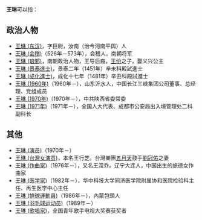 '''王琳'''可以指：
== 政治人物 ==
* [[王琳_(东汉)|王琳 (东汉)]]，字巨尉，汝南（治今河南平舆）人
* [[王琳_(会稽)|王琳 (会稽)]]（526年－573年），会稽人，南朝将军
* [[王琳_(琅邪)|王琳 (琅邪)]]，南朝政治人物，王导后裔，[[王份|王份]]之子，娶义兴公主
* [[王琳_(景泰進士)|王琳 (景泰進士)]]，景泰二年（1451年）辛未科殿試進士
* [[王琳_(成化進士)|王琳 (成化進士)]]，成化十七年（1481年）辛丑科殿試進士
* [[王琳_(1960年)|王琳 (1960年)]]（1960年－），山东沂水人，中国长江三峡集团公司董事、总经理、党组成员
* [[王琳_(1970年)|王琳 (1970年)]]（1970年－），中共陕西省委常委
* [[王琳_(1971年)|王琳 (1971年)]]（1971年－），全国人大代表、成都市公安局出入境管理处二科副科长

== 其他 ==
* [[王琳_(演员)|王琳 (演员)]]（1970年－）
* [[王琳_(台灣女演员)|王琳 (台灣女演员)]]，本名王行芝。台灣樂團[[五月天|五月天]]鼓手[[劉冠佑_(五月天)|劉冠佑]]之妻
* [[王琳_(作曲家)|王琳 (作曲家)]]（1976年－），又名王滢乔。辽宁大连人，中国出生的旅德女作曲家
* [[王琳_(医学家)|王琳 (医学家)]]（1982年－），华中科技大学同济医学院附属协和医院检验科主任、再生医学中心主任
* [[王琳_(排球運動員)|王琳 (排球運動員)]]（1986年－），內蒙包頭人
* [[王琳_(羽毛球运动员)|王琳 (羽毛球运动员)]]（1989年－）
* [[王琳_(歌唱家)|王琳 (歌唱家)]]，全国青年歌手电视大奖赛获奖者

{{消歧义|L琳|cat=二字王姓人名消歧义}}
